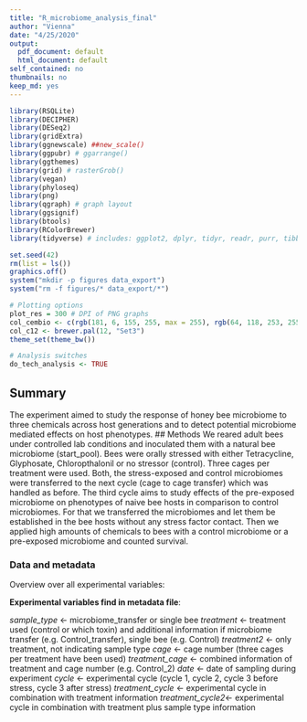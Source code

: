 ```yaml
---
title: "R_microbiome_analysis_final"
author: "Vienna"
date: "4/25/2020"
output:
  pdf_document: default
  html_document: default
self_contained: no
thumbnails: no
keep_md: yes
---
```


```r
library(RSQLite)
library(DECIPHER)
library(DESeq2)
library(gridExtra)
library(ggnewscale) ##new_scale()
library(ggpubr) # ggarrange()
library(ggthemes)
library(grid) # rasterGrob()
library(vegan)
library(phyloseq)
library(png)
library(qgraph) # graph layout
library(ggsignif)
library(btools)
library(RColorBrewer)
library(tidyverse) # includes: ggplot2, dplyr, tidyr, readr, purr, tibble, stringr, forcats

set.seed(42)
rm(list = ls())
graphics.off()
system("mkdir -p figures data_export")
system("rm -f figures/* data_export/*")

# Plotting options
plot_res = 300 # DPI of PNG graphs
col_cembio <- c(rgb(181, 6, 155, 255, max = 255), rgb(64, 118, 253, 255, max = 255))
col_c12 <- brewer.pal(12, "Set3")
theme_set(theme_bw())

# Analysis switches
do_tech_analysis <- TRUE
```


## Summary
The experiment aimed to study the response of honey bee microbiome to three chemicals across host generations and to detect potential microbiome mediated effects on host phenotypes. 
## Methods
We reared adult bees under controlled lab conditions and inoculated them with a natural bee microbiome (start_pool). Bees were orally stressed with either Tetracycline, Glyphosate, Chloropthalonil or no stressor (control). Three cages per treatment were used. Both, the stress-exposed and control microbiomes were transferred to the next cycle (cage to cage transfer) which was handled as before. The third cycle aims to study effects of the pre-exposed microbiome on phenotypes of naive bee hosts in comparison to control microbiomes. For that we transferred the microbiomes and let them be established in the bee hosts without any stress factor contact. Then we applied high amounts of chemicals to bees with a control microbiome or a pre-exposed microbiome and counted survival.

### Data and metadata

Overview over all experimental variables:

**Experimental variables find in metadata file**:  

*sample_type* <- microbiome_transfer or single bee
*treatment* <- treatment used (control or which toxin) and additional information if microbiome transfer (e.g. Control_transfer), single bee (e.g. Control)
*treatment2* <- only treatment, not indicating sample type
*cage* <- cage number (three cages per treatment have been used)
*treatment_cage* <- combined information of treatment and cage number (e.g. Control_2)
*date* <- date of sampling during experiment
*cycle* <- experimental cycle (cycle 1, cycle 2, cycle 3 before stress, cycle 3 after stress)
*treatment_cycle* <- experimental cycle in combination with treatment information
*treatment_cycle2*<- experimental cycle in combination with treatment  plus sample type information
